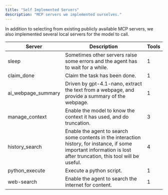 ```yaml
---
title: "Self Implemented Servers"
description: "MCP servers we implemented ourselves." 
---
```


In addition to selecting from existing publicly available MCP servers, we also implemented several local servers for the model to call.

<div align="center">

<table class="server-table">
  <thead>
    <tr>
      <th>Server</th>
      <th>Description</th>
      <th>Tools</th>
    </tr>
  </thead>
  <tbody>
    <tr>
      <td class="server-name">sleep</td>
      <td class="server-description">Sometimes other servers raise some errors and the agent has to wait for a while.</td>
      <td><span class="tool-count">1</span></td>
    </tr>
    <tr>
      <td class="server-name">claim_done</td>
      <td class="server-description">Claim the task has been done.</td>
      <td><span class="tool-count">1</span></td>
    </tr>
    <tr>
      <td class="server-name">ai_webpage_summary</td>
      <td class="server-description">Driven by gpt-4.1-nano, extract the text from a webpage, and provide a summary of the webpage.</td>
      <td><span class="tool-count">1</span></td>
    </tr>
    <tr>
      <td class="server-name">manage_context</td>
      <td class="server-description">Enable the model to know the context it has used, and do truncation.</td>
      <td><span class="tool-count">3</span></td>
    </tr>
    <tr>
      <td class="server-name">history_search</td>
      <td class="server-description">Enable the agent to search some contents in the interaction history, for instance, if some important information is lost after truncation, this tool will be useful.</td>
      <td><span class="tool-count">4</span></td>
    </tr>
    <tr>
      <td class="server-name">python_execute</td>
      <td class="server-description">Execute a python script.</td>
      <td><span class="tool-count">1</span></td>
    </tr>
    <tr>
      <td class="server-name">web-search</td>
      <td class="server-description">Enable the agent to search the internet for content.</td>
      <td><span class="tool-count">1</span></td>
    </tr>
  </tbody>
</table>

</div>
